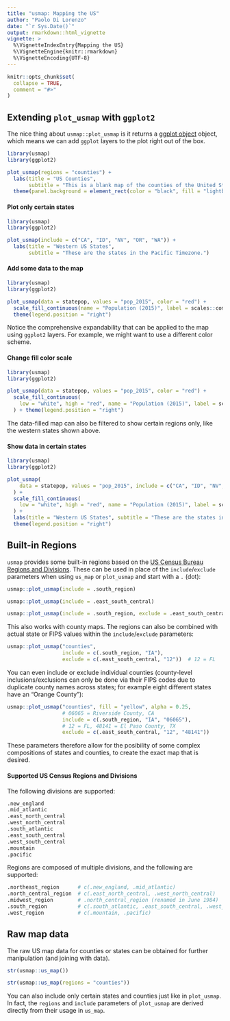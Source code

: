 ```yaml
---
title: "usmap: Mapping the US"
author: "Paolo Di Lorenzo"
date: "`r Sys.Date()`"
output: rmarkdown::html_vignette
vignette: >
  %\VignetteIndexEntry{Mapping the US}
  %\VignetteEngine{knitr::rmarkdown}
  %\VignetteEncoding{UTF-8}
---
```


```r
knitr::opts_chunk$set(
  collapse = TRUE,
  comment = "#>"
)
```

## Extending `plot_usmap` with `ggplot2`

The nice thing about `usmap::plot_usmap` is it returns a [ggplot object](http://docs.ggplot2.org/current/) object, which means we can add `ggplot` layers to the plot right out of the box.

```r
library(usmap)
library(ggplot2)

plot_usmap(regions = "counties") + 
  labs(title = "US Counties",
       subtitle = "This is a blank map of the counties of the United States.") + 
  theme(panel.background = element_rect(color = "black", fill = "lightblue"))
```

#### Plot only certain states

```r
library(usmap)
library(ggplot2)

plot_usmap(include = c("CA", "ID", "NV", "OR", "WA")) +
  labs(title = "Western US States",
       subtitle = "These are the states in the Pacific Timezone.")
```

#### Add some data to the map

```r
library(usmap)
library(ggplot2)

plot_usmap(data = statepop, values = "pop_2015", color = "red") + 
  scale_fill_continuous(name = "Population (2015)", label = scales::comma) + 
  theme(legend.position = "right")
```

Notice the comprehensive expandability that can be applied to the map using `ggplot2` layers. For example, we might want to use a different color scheme.

#### Change fill color scale

```r
library(usmap)
library(ggplot2)

plot_usmap(data = statepop, values = "pop_2015", color = "red") + 
  scale_fill_continuous(
    low = "white", high = "red", name = "Population (2015)", label = scales::comma
  ) + theme(legend.position = "right")
```

The data-filled map can also be filtered to show certain regions only, like the western states shown above.

#### Show data in certain states

```r
library(usmap)
library(ggplot2)

plot_usmap(
    data = statepop, values = "pop_2015", include = c("CA", "ID", "NV", "OR", "WA"), color = "red"
  ) + 
  scale_fill_continuous(
    low = "white", high = "red", name = "Population (2015)", label = scales::comma
  ) + 
  labs(title = "Western US States", subtitle = "These are the states in the Pacific Timezone.") +
  theme(legend.position = "right")
```

## Built-in Regions

`usmap` provides some built-in regions based on the [US Census Bureau Regions and Divisions](https://www2.census.gov/geo/pdfs/maps-data/maps/reference/us_regdiv.pdf). These can be used in place of the `include`/`exclude` parameters when using `us_map` or `plot_usmap` and start with a `.` (dot):

```r
usmap::plot_usmap(include = .south_region)
```

```r
usmap::plot_usmap(include = .east_south_central)
```

```r
usmap::plot_usmap(include = .south_region, exclude = .east_south_central)
```

This also works with county maps. The regions can also be combined with actual state or FIPS values within the `include`/`exclude` parameters:

```r
usmap::plot_usmap("counties", 
                  include = c(.south_region, "IA"), 
                  exclude = c(.east_south_central, "12"))  # 12 = FL
```

You can even include or exclude individual counties (county-level inclusions/exclusions can only be done via their FIPS codes due to duplicate county names across states; for example eight different states have an "Orange County"):

```r
usmap::plot_usmap("counties", fill = "yellow", alpha = 0.25,
                  # 06065 = Riverside County, CA
                  include = c(.south_region, "IA", "06065"),
                  # 12 = FL, 48141 = El Paso County, TX
                  exclude = c(.east_south_central, "12", "48141"))
```

These parameters therefore allow for the posibility of some complex compositions of states and counties, to create the exact map that is desired.

#### Supported US Census Regions and Divisions

The following divisions are supported:
```r
.new_england
.mid_atlantic
.east_north_central
.west_north_central
.south_atlantic
.east_south_central
.west_south_central
.mountain
.pacific
```

Regions are composed of multiple divisions, and the following are supported:
```r
.northeast_region      # c(.new_england, .mid_atlantic)
.north_central_region  # c(.east_north_central, .west_north_central)
.midwest_region        # .north_central_region (renamed in June 1984)
.south_region          # c(.south_atlantic, .east_south_central, .west_south_central)
.west_region           # c(.mountain, .pacific)
```

## Raw map data

The raw US map data for counties or states can be obtained for further manipulation (and joining with data).

```r
str(usmap::us_map())
```
```r
str(usmap::us_map(regions = "counties"))
```

You can also include only certain states and counties just like in `plot_usmap`. In fact, the `regions` and `include` parameters of `plot_usmap` are derived directly from their usage in `us_map`.
